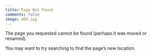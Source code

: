 ```yaml
---
title: Page Not Found
comments: false
image: 404.jpg
---
```


The page you requested cannot be found (perhaps it was moved or renamed).

You may want to try searching to find the page's new location.